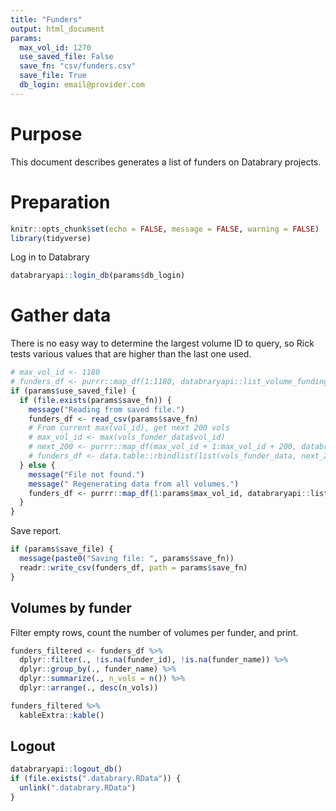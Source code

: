 ```yaml
---
title: "Funders"
output: html_document
params:
  max_vol_id: 1270
  use_saved_file: False
  save_fn: "csv/funders.csv"
  save_file: True
  db_login: email@provider.com
---
```


# Purpose

This document describes generates a list of funders on Databrary projects.

# Preparation

```r
knitr::opts_chunk$set(echo = FALSE, message = FALSE, warning = FALSE)
library(tidyverse)
```

Log in to Databrary

```r
databraryapi::login_db(params$db_login)
```

# Gather data

There is no easy way to determine the largest volume ID to query, so Rick tests various values that are higher than the last one used.

```r
# max_vol_id <- 1180
# funders_df <- purrr::map_df(1:1180, databraryapi::list_volume_funding)
if (params$use_saved_file) {
  if (file.exists(params$save_fn)) {
    message("Reading from saved file.")
    funders_df <- read_csv(params$save_fn)
    # From current max(vol_id), get next 200 vols
    # max_vol_id <- max(vols_funder_data$vol_id)
    # next_200 <- purrr::map_df(max_vol_id + 1:max_vol_id + 200, databraryapi::list_volume_funding)
    # funders_df <- data.table::rbindlist(list(vols_funder_data, next_200))
  } else {
    message("File not found.")
    message(" Regenerating data from all volumes.")
    funders_df <- purrr::map_df(1:params$max_vol_id, databraryapi::list_volume_funding)
  }
}
```

Save report.

```r
if (params$save_file) {
  message(paste0("Saving file: ", params$save_fn))
  readr::write_csv(funders_df, path = params$save_fn)
}
```

## Volumes by funder

Filter empty rows, count the number of volumes per funder, and print.

```r
funders_filtered <- funders_df %>%
  dplyr::filter(., !is.na(funder_id), !is.na(funder_name)) %>%
  dplyr::group_by(., funder_name) %>%
  dplyr::summarize(., n_vols = n()) %>%
  dplyr::arrange(., desc(n_vols))

funders_filtered %>%
  kableExtra::kable()
```

## Logout

```r
databraryapi::logout_db()
if (file.exists(".databrary.RData")) {
  unlink(".databrary.RData")
}
```